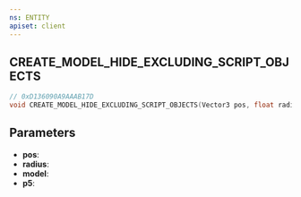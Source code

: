 ```yaml
---
ns: ENTITY
apiset: client
---
```

## CREATE_MODEL_HIDE_EXCLUDING_SCRIPT_OBJECTS

```c
// 0xD136090A9AAAB17D
void CREATE_MODEL_HIDE_EXCLUDING_SCRIPT_OBJECTS(Vector3 pos, float radius, Hash model, BOOL p5);
```


## Parameters
* **pos**:
* **radius**:
* **model**:
* **p5**: